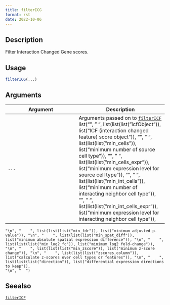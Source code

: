 ```yaml
--- 
title: filterICG 
format: rst 
date: 2022-10-06 
--- 
```


## Description

Filter Interaction Changed Gene scores.


## Usage

```r
filterICG(...)
```


## Arguments

Argument      |Description
------------- |----------------
`...`     |      Arguments passed on to [`filterICF`](#filtericf)   list("\n", "    ", list(list(list("icfObject")), list("ICF (interaction changed feature) score object")), "\n", "    ", list(list(list("min_cells")), list("minimum number of source cell type")), "\n", "    ", list(list(list("min_cells_expr")), list("minimum expression level for source cell type")), "\n", "    ", list(list(list("min_int_cells")), list("minimum number of interacting neighbor cell type")), "\n", "    ", list(list(list("min_int_cells_expr")), list("minimum expression level for interacting neighbor cell type")), 
    "\n", "    ", list(list(list("min_fdr")), list("minimum adjusted p-value")), "\n", "    ", list(list(list("min_spat_diff")), list("minimum absolute spatial expression difference")), "\n", "    ", list(list(list("min_log2_fc")), list("minimum log2 fold-change")), "\n", "    ", list(list(list("min_zscore")), list("minimum z-score change")), "\n", "    ", list(list(list("zscores_column")), list("calculate z-scores over cell types or features")), "\n", "    ", list(list(list("direction")), list("differential expression directions to keep")), 
    "\n", "  ")


## Seealso

[`filterICF`](#filtericf)


